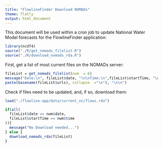 ```yaml
---
title: "FlowlineFinder Download NOMADs"
theme: flatly
output: html_document
---
```


This document will be used within a cron job to update National Water Model forecasts for the FlowlineFinder application:

```r
library(ncdf4)
source("./R/get_nomads_filelist.R")
source("./R/download_nomads_rda.R")
```

First, get a list of most current files on the NOMADs server:

```r
fileList = get_nomads_filelist(num  = 6)
message("Date:\n", fileList$date, "\n\nTime:\n",fileList$startTime, "\n\nFiles:\n",
paste(basename(fileList$urls), collapse  ="\n"), "\n\n")
```

Check if files need to be updated, and, if so, download them:

```r

load("./flowline-app/data/current_nc/flows.rda")

if(all(
  fileList$date == nwm$date,
  fileList$startTime == nwm$time
)){
  message("No Download needed...")
} else {
  download_nomads_rda(fileList)
}

```
